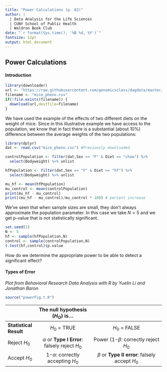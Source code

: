 ```yaml
---
title: "Power Calculations (p. 62)"
author: |
  | Data Analysis for the Life Sciences
  | CUNY School of Public Health
  | Waldron Book Club
date: "`r format(Sys.time(), '%B %d, %Y')`"
fontsize: 12pt
output: html_document
---
```


## Power Calculations 

#### Introduction

```r
library(downloader)
url <- "https://raw.githubusercontent.com/genomicsclass/dagdata/master/inst/extdata/mice_pheno.csv"
filename <- "mice_pheno.csv"
if(!file.exists(filename)) {
  download(url,destfile=filename)
}
```

We have used the example of the effects of two different diets on the weight of mice. Since in this illustrative example we have access to the population, we know that in fact there is a substantial (about 10%) difference between the average weights of the two populations:

```r
library(dplyr)
dat <- read.csv("mice_pheno.csv") #Previously downloaded 

controlPopulation <- filter(dat,Sex == "F" & Diet == "chow") %>%  
  select(Bodyweight) %>% unlist

hfPopulation <- filter(dat,Sex == "F" & Diet == "hf") %>%  
  select(Bodyweight) %>% unlist

mu_hf <- mean(hfPopulation)
mu_control <- mean(controlPopulation)
print(mu_hf - mu_control)
print((mu_hf - mu_control)/mu_control * 100) # percent increase
```

We've seen that when sample sizes are small, they don't always approximate the population parameter. In this case we take $N = 5$ and we get p-value that is not statistically significant. 

```r
set.seed(1)
N <- 5
hf <- sample(hfPopulation,N)
control <- sample(controlPopulation,N)
t.test(hf,control)$p.value
```

How do we determine the appropriate power to be able to detect a significant effect? 

#### Types of Error

_Plot from Behavioral Research Data Analysis with R by Yuelin Li and Jonathan Baron_

```r
source("powerFig.t.R")
```


|                    |                         The null hypothesis ($H_O$) is...                                |
|--------------------|:---------------------------------------:|:------------------------------------------------:|
| __Statistical Result__ | $H_0$ = TRUE                          | $H_0$ = FALSE                                    |
| Reject $H_0$       | $\alpha$ or **Type I Error**: falsely reject $H_0$ | Power (1-$\beta$: correctly reject $H_0$ |
| Accept $H_0$       | 1-$\alpha$: correctly accepting $H_0$ | $\beta$ or **Type II error**: falsely accept $H_0$    |
